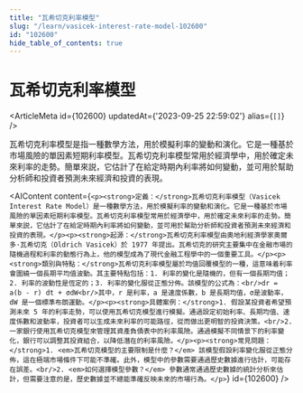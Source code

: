 ```yaml
---
title: "瓦希切克利率模型"
slug: "/learn/vasicek-interest-rate-model-102600"
id: "102600"
hide_table_of_contents: true
---
```



# 瓦希切克利率模型

<ArticleMeta id={102600} updatedAt={'2023-09-25 22:59:02'} alias={`[]`} />
<div className='border-solid border-b border-t-0 my-4 border-[var(--ifm-color-gray-300)]' />

瓦希切克利率模型是指一種數學方法，用於模擬利率的變動和演化。它是一種基於市場風險的單因素短期利率模型。瓦希切克利率模型常用於經濟學中，用於確定未來利率的走勢。簡單來説，它估計了在給定時期內利率將如何變動，並可用於幫助分析師和投資者預測未來經濟和投資的表現。

<AIContent content={`<p><strong>定義：</strong>瓦希切克利率模型（Vasicek Interest Rate Model）是一種數學方法，用於模擬利率的變動和演化。它是一種基於市場風險的單因素短期利率模型。瓦希切克利率模型常用於經濟學中，用於確定未來利率的走勢。簡單來説，它估計了在給定時期內利率將如何變動，並可用於幫助分析師和投資者預測未來經濟和投資的表現。</p><p><strong>起源：</strong>瓦希切克利率模型由奧地利經濟學家奧爾多·瓦希切克（Oldrich Vasicek）於 1977 年提出。瓦希切克的研究主要集中在金融市場的隨機過程和利率的動態行為上，他的模型成為了現代金融工程學中的一個重要工具。</p><p><strong>類別與特點：</strong>瓦希切克利率模型屬於均值回覆模型的一種，這意味着利率會圍繞一個長期平均值波動。其主要特點包括：1. 利率的變化是隨機的，但有一個長期均值；2. 利率的波動性是恆定的；3. 利率的變化服從正態分佈。該模型的公式為：<br/>dr = a(b - r) dt + σdW<br/>其中，r 是利率，a 是速度係數，b 是長期均值，σ是波動率，dW 是一個標準布朗運動。</p><p><strong>具體案例：</strong>1. 假設某投資者希望預測未來 5 年的利率走勢，可以使用瓦希切克模型進行模擬。通過設定初始利率、長期均值、速度係數和波動率，投資者可以生成未來利率的可能路徑，從而做出更明智的投資決策。<br/>2. 一家銀行使用瓦希切克模型來管理其資產負債表中的利率風險。通過模擬不同情景下的利率變化，銀行可以調整其投資組合，以降低潛在的利率風險。</p><p><strong>常見問題：</strong>1. <em>瓦希切克模型的主要限制是什麼？</em> 該模型假設利率變化服從正態分佈，這在極端市場條件下可能不準確。此外，模型中的參數需要通過歷史數據進行估計，可能存在誤差。<br/>2. <em>如何選擇模型參數？</em> 參數通常通過歷史數據的統計分析來估計，但需要注意的是，歷史數據並不總能準確反映未來的市場行為。</p>`} id={102600} />
